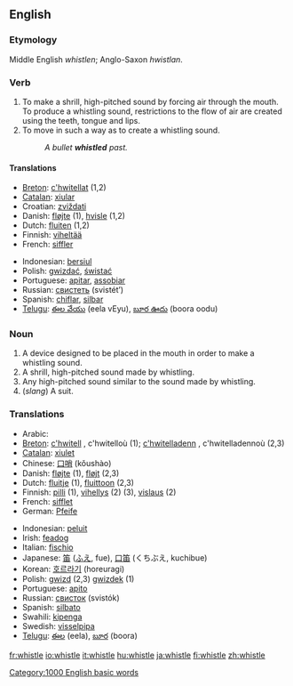 ==English==

===Etymology===
Middle English ''whistlen''; Anglo-Saxon ''hwistlan''.

===Verb===
{{en-infl-reg-other-e|whistl|e}}

# To make a shrill, high-pitched sound by forcing air through the mouth. To produce a whistling sound, restrictions to the flow of air are created using the teeth, tongue and lips.
# To move in such a way as to create a whistling sound.
#:''A bullet '''whistled''' past.''

====Translations====
{{top}}
*[[Breton]]: [[c'hwitellat]] (1,2)
*[[Catalan]]: [[xiular]]
*Croatian: [[zviždati]]
*Danish: [[fløjte]] (1), [[hvisle]] (1,2)
*Dutch: [[fluiten]] (1,2)
*Finnish: [[viheltää]]
*French: [[siffler]]
{{mid}}
*Indonesian: [[siul|bersiul]]
*Polish: [[gwizdać]], [[świstać]]
*Portuguese: [[apitar]], [[assobiar]]
*Russian: [[свистеть]] (svistét’)
*Spanish: [[chiflar]], [[silbar]]
*[[Telugu]]: [[ఈల వేయు]] (eela vEyu), [[బూర ఊదు]] (boora oodu)
{{bottom}}

===Noun===
{{en-noun-reg}}

# A device designed to be placed in the mouth in order to make a whistling sound.
# A shrill, high-pitched sound made by whistling.
# Any high-pitched sound similar to the sound made by whistling.
# (''slang'') A suit.

===Translations===
{{top}}
*Arabic: {{ARchar|[[صفارة]]}} {{Unicode|(ʂufára)}} {{f}}
*[[Breton]]: [[c'hwitell]] {{f}}, c'hwitelloù {{p}} (1); [[c'hwitelladenn]] {{f}}, c'hwitelladennoù {{p}} (2,3)
*[[Catalan]]: [[xiulet]] {{m}}
*Chinese: [[口哨]] (kǒushào)
*Danish: [[fløjte]] {{c}} (1), [[fløjt]] {{n}} (2,3)
*Dutch: [[fluitje]] {{n}} (1), [[fluittoon]] {{m}} (2,3)
*Finnish: [[pilli]] (1), [[vihellys]] (2) (3), [[vislaus]] (2)
*French: [[sifflet]] {{m}}
*German: [[Pfeife]] {{f}}
{{mid}}
*Indonesian: [[peluit]]
*Irish: [[feadog]]
*Italian: [[fischio]]
*Japanese: [[笛]] ([[ふえ]], fue), [[口笛]] (くちぶえ, kuchibue)
*Korean: [[호르라기]] (horeuragi)
*Polish: [[gwizd]] {{m}} (2,3) [[gwizdek]] {{m}} (1)
*Portuguese: [[apito]] {{m}}
*Russian: [[свисток]] (svistók) {{m}}
*Spanish: [[silbato]] {{m}}
*Swahili: [[kipenga]]
*Swedish: [[visselpipa]]
*[[Telugu]]: [[ఈల]] (eela), [[బూర]] (boora)
{{bottom}}

[[Category:1000 English basic words]]

[[fr:whistle]]
[[io:whistle]]
[[it:whistle]]
[[hu:whistle]]
[[ja:whistle]]
[[fi:whistle]]
[[zh:whistle]]